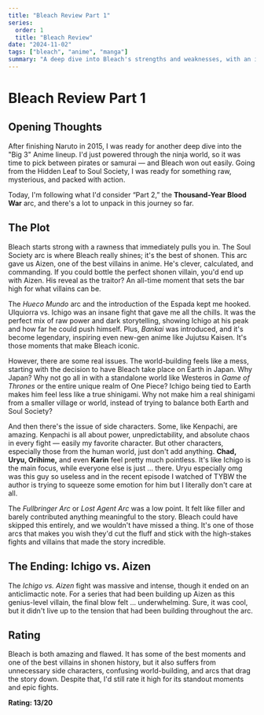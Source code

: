 ```yaml
---
title: "Bleach Review Part 1"
series:
  order: 1
  title: "Bleach Review"
date: "2024-11-02"
tags: ["bleach", "anime", "manga"]
summary: "A deep dive into Bleach's strengths and weaknesses, with an iconic Soul Society arc and unforgettable villains, alongside flawed world-building and a cast of underwhelming side characters."
---
```


# Bleach Review Part 1

## Opening Thoughts

After finishing Naruto in 2015, I was ready for another deep dive into the "Big 3" Anime lineup. I'd just powered through the ninja world, so it was time to pick between pirates or samurai — and Bleach won out easily. Going from the Hidden Leaf to Soul Society, I was ready for something raw, mysterious, and packed with action.

Today, I'm following what I'd consider “Part 2,” the **Thousand-Year Blood War** arc, and there's a lot to unpack in this journey so far.

## The Plot

Bleach starts strong with a rawness that immediately pulls you in. The Soul Society arc is where Bleach really shines; it's the best of shonen. This arc gave us Aizen, one of the best villains in anime. He's clever, calculated, and commanding. If you could bottle the perfect shonen villain, you'd end up with Aizen. His reveal as the traitor? An all-time moment that sets the bar high for what villains can be.

The _Hueco Mundo_ arc and the introduction of the Espada kept me hooked. Ulquiorra vs. Ichigo was an insane fight that gave me all the chills. It was the perfect mix of raw power and dark storytelling, showing Ichigo at his peak and how far he could push himself. Plus, _Bankai_ was introduced, and it's become legendary, inspiring even new-gen anime like Jujutsu Kaisen. It's those moments that make Bleach iconic.

However, there are some real issues. The world-building feels like a mess, starting with the decision to have Bleach take place on Earth in Japan. Why Japan? Why not go all in with a standalone world like Westeros in _Game of Thrones_ or the entire unique realm of One Piece? Ichigo being tied to Earth makes him feel less like a true shinigami. Why not make him a real shinigami from a smaller village or world, instead of trying to balance both Earth and Soul Society?

And then there's the issue of side characters. Some, like Kenpachi, are amazing. Kenpachi is all about power, unpredictability, and absolute chaos in every fight — easily my favorite character. But other characters, especially those from the human world, just don't add anything. **Chad, Uryu, Orihime,** and even **Karin** feel pretty much pointless. It's like Ichigo is the main focus, while everyone else is just ... there. Uryu especially omg was this guy so useless and in the recent episode I watched of TYBW the author is trying to squeeze some emotion for him but I literally don't care at all.

The _Fullbringer Arc_ or _Lost Agent Arc_ was a low point. It felt like filler and barely contributed anything meaningful to the story. Bleach could have skipped this entirely, and we wouldn't have missed a thing. It's one of those arcs that makes you wish they'd cut the fluff and stick with the high-stakes fights and villains that made the story incredible.

## The Ending: Ichigo vs. Aizen

The _Ichigo vs. Aizen_ fight was massive and intense, though it ended on an anticlimactic note. For a series that had been building up Aizen as this genius-level villain, the final blow felt ... underwhelming. Sure, it was cool, but it didn't live up to the tension that had been building throughout the arc.

## Rating

Bleach is both amazing and flawed. It has some of the best moments and one of the best villains in shonen history, but it also suffers from unnecessary side characters, confusing world-building, and arcs that drag the story down. Despite that, I'd still rate it high for its standout moments and epic fights.

**Rating: 13/20**
